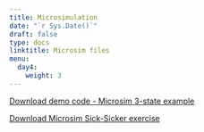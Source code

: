 ---
title: Microsimulation
date: "`r Sys.Date()`"
draft: false
type: docs
linktitle: Microsim files
menu:
  day4:
    weight: 3
---

<!-- [Download slides - Overview of state-transition models and microsimulation](../../../Course_Modularization/CDC 2022-23/part 2/Day 7 -Overview State-tranisiton models and Microsim - CDC 2022.pdf) -->

<!-- [Download slides - PSA - Make a function](../../../Course_Modularization/CDC 2022-23/part 2/Day 7 - PSA - make a function - CDC 2022.pdf) -->

<!-- ## R code demo & walkthrough - 3-state microsimulation  -->

<!-- [Download demo code](../../../Course_Modularization/CDC 2022-23/part 2/microsim_3-state_time.Rmd) -->

<!-- ## Exercise - Sick-Sicker microsimulation with time dependency  -->

<!-- [Download exercise handout](../../../Course_Modularization/CDC 2022-23/part 2/microsim_sick-sicker_time_exercise.html) -->

<!-- [Download data: 'mortProb_age.csv'](../../../Course_Modularization/CDC 2022-23/part 2/mortProb_age.csv) -->

<!-- [Download data: 'MyPopulation-AgeDistribution.csv'](../../../Course_Modularization/CDC 2022-23/part 2/MyPopulation-AgeDistribution.csv) -->

<!-- [Download excercise template](../../../Course_Modularization/CDC 2022-23/part 2/microsim_Sick-Sicker_time_template.Rmd) -->

<!-- [Download excercise solutions](../../../Course_Modularization/CDC 2022-23/part 2/microsim_Sick-Sicker_time_solutions.Rmd) -->

<!-- ## R code demo & walkthrough - Make your model a function  -->

<!-- [Download demo code](../../../Course_Modularization/CDC 2022-23/part 2/microsim_3-state_time_SA.Rmd) -->

<!-- [Download demo R script](../../../Course_Modularization/CDC 2022-23/part 2/Function_Microsim_3-state_time.R) -->

[Download demo code - Microsim 3-state example](../../../Course_Modularization/Microsimulation/Microsim 3-state/microsim_3-state_time.Rmd)

[Download Microsim Sick-Sicker exercise](../../../Course_Modularization/Microsimulation/Microsim Sick-Sicker/Microsim Sick-Sicker.zip)

